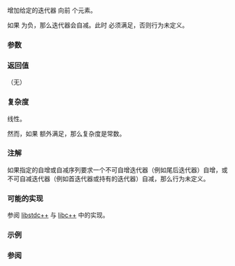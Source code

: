{{cpp/title|advance}}
{{cpp/iterator/navbar}}
{{dcl begin}}
{{dcl header|iterator}}
{{dcl|until=c++17|
template&lt; class InputIt, class Distance &gt;
void advance( InputIt&amp; it, Distance n );
}}
{{dcl|since=c++17|
template&lt; class InputIt, class Distance &gt;
constexpr void advance( InputIt&amp; it, Distance n );
}}
{{dcl end}}

增加给定的迭代器 {{c|it}} 向前 {{c|n}} 个元素。

如果 {{c|n}} 为负，那么迭代器会自减。此时 {{tt|InputIt}} 必须满足{{named req|BidirectionalIterator}}，否则行为未定义。

===参数===
{{par begin}}
{{par|it|要推进的迭代器 }}
{{par|n|{{c|it}} 应推进的元素数}}
{{par hreq}}
{{par req named|InputIt|InputIterator}}
{{par end}}

===返回值===
（无）

===复杂度===
线性。

然而，如果 {{tt|InputIt}} 额外满足{{named req|RandomAccessIterator}}，那么复杂度是常数。

===注解===
如果指定的自增或自减序列要求一个不可自增迭代器（例如尾后迭代器）自增，或不可自减迭代器（例如首迭代器或持有{{rlp|/#可解性与有效性|奇异值}}的迭代器）自减，那么行为未定义。

===可能的实现===
参阅 [https://github.com/gcc-mirror/gcc/blob/d9375e490072d1aae73a93949aa158fcd2a27018/libstdc%2B%2B-v3/include/bits/stl_iterator_base_funcs.h#L200 libstdc++] 与 [https://github.com/llvm-mirror/libcxx/blob/a12cb9d211019d99b5875b6d8034617cbc24c2cc/include/iterator#L582 libc++] 中的实现。

{{eq impl
|title1=非 constexpr 版本|ver1=1|1=
namespace detail
{
    template&lt;class It&gt;
    void do_advance(It&amp; it, typename std::iterator_traits&lt;It&gt;::difference_type n,
                    std::input_iterator_tag)
    {
        while (n &gt; 0)
        {
            --n;
            ++it;
        }
    }
    
    template&lt;class It&gt;
    void do_advance(It&amp; it, typename std::iterator_traits&lt;It&gt;::difference_type n,
                    std::bidirectional_iterator_tag)
    {
        while (n &gt; 0)
        {
            --n;
            ++it;
        }
        while (n &lt; 0)
        {
            ++n;
            --it;
        }
    }
    
    template&lt;class It&gt;
    void do_advance(It&amp; it, typename std::iterator_traits&lt;It&gt;::difference_type n,
                    std::random_access_iterator_tag)
    {
        it += n;
    }
} // namespace detail

template&lt;class It, class Distance&gt;
void advance(It&amp; it, Distance n)
{
    detail::do_advance(it, typename std::iterator_traits&lt;It&gt;::difference_type(n),
                       typename std::iterator_traits&lt;It&gt;::iterator_category());
}
|title2=constexpr 版本|ver2=2|2=
template&lt;class It, class Distance&gt;
constexpr void advance(It&amp; it, Distance n)
{
    using category = typename std::iterator_traits&lt;It&gt;::iterator_category;
    static_assert(std::is_base_of_v&lt;std::input_iterator_tag, category&gt;);
    
    auto dist = typename std::iterator_traits&lt;It&gt;::difference_type(n);
    if constexpr (std::is_base_of_v&lt;std::random_access_iterator_tag, category&gt;)
        it += dist;
    else
    {
        while (dist &gt; 0)
        {
            --dist;
            ++it;
        }
        if constexpr (std::is_base_of_v&lt;std::bidirectional_iterator_tag, category&gt;)
            while (dist &lt; 0)
            {
                ++dist;
                --it;
            }
    }
}
}}

===示例===
{{example
|code=
#include &lt;iostream&gt;
#include &lt;iterator&gt;
#include &lt;vector&gt;

int main() 
{
    std::vector&lt;int&gt; v{3, 1, 4};
    
    auto vi = v.begin();
    std::advance(vi, 2);
    std::cout &lt;&lt; *vi &lt;&lt; ' ';
    
    vi = v.end();
    std::advance(vi, -2);
    std::cout &lt;&lt; *vi &lt;&lt; '\n';
}
|output=4 1
}}

===参阅===
{{dsc begin}}
{{dsc inc|cpp/iterator/dsc next}}
{{dsc inc|cpp/iterator/dsc prev}}
{{dsc inc|cpp/iterator/dsc distance}}
{{dsc inc|cpp/iterator/ranges/dsc advance}}
{{dsc end}}

{{langlinks|de|en|es|fr|it|ja|pt|ru}}